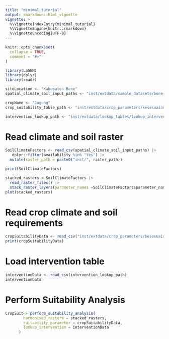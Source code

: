 ```yaml
---
title: "minimal_tutorial"
output: rmarkdown::html_vignette
vignette: >
  %\VignetteIndexEntry{minimal_tutorial}
  %\VignetteEngine{knitr::rmarkdown}
  %\VignetteEncoding{UTF-8}
---
```


```r
knitr::opts_chunk$set(
  collapse = TRUE,
  comment = "#>"
)
```

```r
library(LaSEM)
library(dplyr)
library(readr)
```

```r
siteLocation <- "Kabupaten Bone"
spatial_climate_soil_input_paths <- "inst/extdata/sample_datasets/bone_regency/lookup_tables/crop_suitability_spatial_input.csv"

cropName <- "Jagung"
crop_suitability_table_path <- "inst/extdata/crop_parameters/kesesuaian_jagung.csv"

intervention_lookup_path <- "inst/extdata/lookup_tables/lookup_intervention.csv"

```


# Read climate and soil raster

```r
SoilClimateFactors <- read_csv(spatial_climate_soil_input_paths) |> 
   dplyr::filter(availability %in% "Yes") |> 
  mutate(raster_path = paste0("inst/", raster_path))

print(SoilClimateFactors)

```


```r
stacked_rasters <-SoilClimateFactors |> 
  read_raster_files() |> 
  stack_raster_layers(parameter_names =SoilClimateFactors$parameter_name)
plot(stacked_rasters)
```

# Read crop climate and soil requirements 
```r
cropSuitabilityData <- read_csv("inst/extdata/crop_parameters/kesesuaian_jagung.csv")
print(cropSuitabilityData)
```

# Load intervention table 
```r
interventionData <- read_csv(intervention_lookup_path)
interventionData
```

# Perform Suitability Analysis
```r
CropSuit<- perform_suitability_analysis(
        harmonised_rasters = stacked_rasters,
        suitability_parameter = cropSuitabilityData,
        lookup_intervention = interventionData
      )
```

